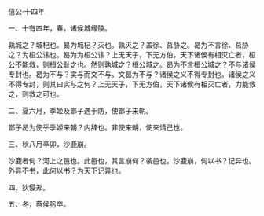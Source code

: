 

僖公·十四年

一、十有四年，春，诸侯城缘陵。

孰城之？城杞也。曷为城杞？灭也。孰灭之？盖徐、莒胁之。曷为不言徐、莒胁之？为桓公讳也。曷为为桓公讳？上无天子，下无方伯，天下诸侯有相灭亡者，桓公不能救，则桓公耻之也。然则孰城之？桓公城之。曷为不言桓公城之？不与诸侯专封也。曷为不与？实与而文不与。文曷为不与？诸侯之义不得专封也。诸侯之义不得专封，则其曰实与之何？上无天子，下无方伯，天下诸侯有相灭亡者，力能救之，则救之可也。

二、夏六月，季姬及鄫子遇于防，使鄫子来朝。

鄫子曷为使乎季姬来朝？内辞也。非使来朝，使来请己也。

三、秋八月辛卯，沙鹿崩。

沙鹿者何？河上之邑也。此邑也，其言崩何？袭邑也。沙鹿崩，何以书？记异也。外异不书，此何以书？为天下记异也。

四、狄侵郑。

五、冬，蔡侯肹卒。

